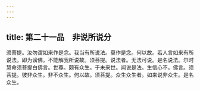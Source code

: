 ```yaml
---
---
---
```

title: 第二十一品　非说所说分
---




须菩提。汝勿谓如来作是念。我当有所说法。莫作是念。何以故。若人言如来有所说法。即为谤佛。不能解我所说故。须菩提。说法者。无法可说。是名说法。尔时慧命须菩提白佛言。世尊。颇有众生。于未来世。闻说是法。生信心不。佛言。须菩提。彼非众生。非不众生。何以故。须菩提。众生众生者。如来说非众生。是名众生。